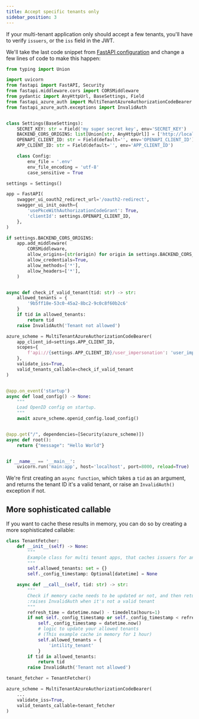 ```yaml
---
title: Accept specific tenants only
sidebar_position: 3
---
```


If your multi-tenant application only should accept a few tenants, you'll have to verify `issuers`, or the `iss` field in the JWT.

We'll take the last code snippet from [FastAPI configuration](fastapi_configuration) and change a few lines of code to make
this happen:

```python {8,42-48,55-56}
from typing import Union

import uvicorn
from fastapi import FastAPI, Security
from fastapi.middleware.cors import CORSMiddleware
from pydantic import AnyHttpUrl, BaseSettings, Field
from fastapi_azure_auth import MultiTenantAzureAuthorizationCodeBearer
from fastapi_azure_auth.exceptions import InvalidAuth


class Settings(BaseSettings):
    SECRET_KEY: str = Field('my super secret key', env='SECRET_KEY')
    BACKEND_CORS_ORIGINS: list[Union[str, AnyHttpUrl]] = ['http://localhost:8000']
    OPENAPI_CLIENT_ID: str = Field(default='', env='OPENAPI_CLIENT_ID')
    APP_CLIENT_ID: str = Field(default='', env='APP_CLIENT_ID')

    class Config:
        env_file = '.env'
        env_file_encoding = 'utf-8'
        case_sensitive = True

settings = Settings()

app = FastAPI(
    swagger_ui_oauth2_redirect_url='/oauth2-redirect',
    swagger_ui_init_oauth={
        'usePkceWithAuthorizationCodeGrant': True,
        'clientId': settings.OPENAPI_CLIENT_ID,
    },
)

if settings.BACKEND_CORS_ORIGINS:
    app.add_middleware(
        CORSMiddleware,
        allow_origins=[str(origin) for origin in settings.BACKEND_CORS_ORIGINS],
        allow_credentials=True,
        allow_methods=['*'],
        allow_headers=['*'],
    )


async def check_if_valid_tenant(tid: str) -> str:
    allowed_tenants = {
        '9b5ff18e-53c0-45a2-8bc2-9c0c8f60b2c6'
    }
    if tid in allowed_tenants:
        return tid
    raise InvalidAuth('Tenant not allowed')

azure_scheme = MultiTenantAzureAuthorizationCodeBearer(
    app_client_id=settings.APP_CLIENT_ID,
    scopes={
        f'api://{settings.APP_CLIENT_ID}/user_impersonation': 'user_impersonation',
    },
    validate_iss=True,
    valid_tenants_callable=check_if_valid_tenant
)


@app.on_event('startup')
async def load_config() -> None:
    """
    Load OpenID config on startup.
    """
    await azure_scheme.openid_config.load_config()


@app.get("/", dependencies=[Security(azure_scheme)])
async def root():
    return {"message": "Hello World"}


if __name__ == '__main__':
    uvicorn.run('main:app', host='localhost', port=8000, reload=True)
```

We're first creating an `async function`, which takes a `tid` as an argument, and returns the tenant ID it's a valid tenant,
or raise an `InvalidAuth()` exception if not.

## More sophisticated callable
If you want to cache these results in memory, you can do so by creating a more sophisticated callable:

```python
class TenantFetcher:
    def __init__(self) -> None:
        """
        Example class for multi tenant apps, that caches issuers for an hour
        """
        self.allowed_tenants: set = {}
        self._config_timestamp: Optional[datetime] = None

    async def __call__(self, tid: str) -> str:
        """
        Check if memory cache needs to be updated or not, and then returns an issuer for a given tenant
        :raises InvalidAuth when it's not a valid tenant
        """
        refresh_time = datetime.now() - timedelta(hours=1)
        if not self._config_timestamp or self._config_timestamp < refresh_time:
            self._config_timestamp = datetime.now()
            # logic to update your allowed tenants
            # (This example cache in memory for 1 hour)
            self.allowed_tenants = {
                'intility_tenant'
            }
        if tid in allowed_tenants:
            return tid
        raise InvalidAuth('Tenant not allowed')

tenant_fetcher = TenantFetcher()

azure_scheme = MultiTenantAzureAuthorizationCodeBearer(
    ...
    validate_iss=True,
    valid_tenants_callable=tenant_fetcher
)
```
